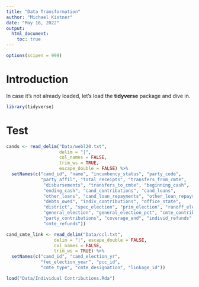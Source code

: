 ```yaml
---
title: "Data Transformation"
author: "Michael Kistner"
date: "May 16, 2022"
output: 
  html_document:
    toc: true
---
```


```r
options(scipen = 999)
```

# Introduction


In case it's not already loaded, let's load the **tidyverse** package and dive in.

```r
library(tidyverse)
```

# Test

```r
cands <- read_delim("Data/webl20.txt",
                    delim = "|",
                    col_names = FALSE, 
                    trim_ws = TRUE,
                    escape_double = FALSE) %>%
  setNames(c("cand_id", "name", "incumbency_status", "party_code",
             "party_affil", "total_receipts", "transfers_from_cmte",
              "disbursements", "transfers_to_cmte", "beginning_cash",
              "ending_cash", "cand_contributions", "cand_loans",
              "other_loans", "cand_loan_repayments", "other_loan_repayments",
              "debts_owed", "indiv_contributions", "office_state",
              "district", "spec_election", "prim_election", "runoff_election",
              "general_election", "general_election_pct", "cmte_contributions",
              "party_contributions", "coverage_end", "individ_refunds",
              "cmte_refunds")) 
```

```r
cand_cmte_link <- read_delim("Data/ccl.txt",
                  delim = "|", escape_double = FALSE,
                  col_names = FALSE,
                  trim_ws = TRUE) %>%
  setNames(c("cand_id", "cand_election_yr",
             "fec_election_year", "pcc_id",
             "cmte_type", "cmte_designation", "linkage_id"))
```

```r
load("Data/Individual Contributions.Rda")
```


